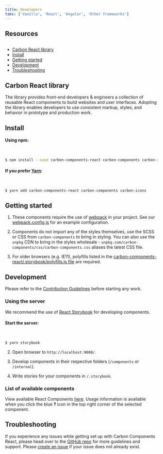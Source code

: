 ```yaml
---
title: Developers
tabs: ['Vanilla', 'React', 'Angular', 'Other frameworks']
---
```




## Resources

<GridWrapper col_lg="8" flex="true" bleed="true">
  <ClickableTile
    title="Try React components with CodeSandbox."
    href="https://codesandbox.io/s/x2mjypo6pp"
    type="resource">
    <img src="images/codesandbox.png" alt="" />
  </ClickableTile>
</GridWrapper>

<AnchorLinks>

- [Carbon React library](#carbon-react-library)
- [Install](#install)
- [Getting started](#getting-started)
- [Development](#development)
- [Troubleshooting](#troubleshooting)

</AnchorLinks>

## Carbon React library

The library provides front-end developers & engineers a collection of reusable React components to build websites and user interfaces. Adopting the library enables developers to use consistent markup, styles, and behavior in prototype and production work.

## Install

#### Using npm:

<br />

```bash
$ npm install --save carbon-components-react carbon-components carbon-icons
```

#### If you prefer [Yarn](https://yarnpkg.com/en/):

<br />

```bash
$ yarn add carbon-components-react carbon-components carbon-icons
```

## Getting started

1.  These components require the use of [webpack](https://webpack.js.org/guides/getting-started/) in your project. See our [webpack.config.js](https://github.com/carbon-design-system/carbon-components-react/blob/master/.storybook/webpack.config.js) for an example configuration.

2.  Components do not import any of the styles themselves, use the SCSS or CSS from `carbon-components` to bring in styling. You can also use the `unpkg` CDN to bring in the styles wholesale - `unpkg.com/carbon-components/css/carbon-components.css` aliases the latest CSS file.

3.  For older browsers (e.g. IE11), polyfills listed in the [carbon-components-react/.storybook/polyfills.js file](https://github.com/carbon-design-system/carbon-components-react/blob/master/.storybook/polyfills.js) are required.

## Development

Please refer to the [Contribution Guidelines](https://github.com/carbon-design-system/carbon-components-react/blob/master/.github/CONTRIBUTING.md) before starting any work.

### Using the server

We recommend the use of [React Storybook](https://github.com/storybooks/react-storybook) for developing components.

#### Start the server:

<br />

```bash
$ yarn storybook
```

2.  Open browser to `http://localhost:9000/`.

3.  Develop components in their respective folders (`/components` or `/internal`).

4.  Write stories for your components in `/.storybook`.

### List of available components

View available React Components [here](http://react.carbondesignsystem.com). Usage information is available when you click the blue **?** icon in the top right corner of the selected component.

## Troubleshooting

If you experience any issues while getting set up with Carbon Components React, please head over to the [GitHub repo](https://github.com/carbon-design-system/carbon-components-react) for more guidelines and support. Please [create an issue](https://github.com/carbon-design-system/carbon-components-react/issues) if your issue does not already exist.
